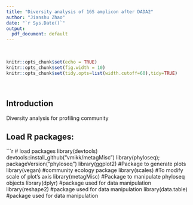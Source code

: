 ```yaml
---
title: "Diversity analysis of 16S amplicon after DADA2"
author: "Jianshu Zhao"
date: "`r Sys.Date()`"
output: 
  pdf_document: default
---
```


<br>

```r
knitr::opts_chunk$set(echo = TRUE)
knitr::opts_chunk$set(fig.width = 10)
knitr::opts_chunk$set(tidy.opts=list(width.cutoff=60),tidy=TRUE)
```


<br>

## Introduction
Diversity analysis for profiling community
<br>

## Load R packages:  
```r

# load packages
library(devtools)
devtools::install_github("vmikk/metagMisc")
library(phyloseq); packageVersion("phyloseq")
library(ggplot2) #Package to generate plots
library(vegan) #community ecology package
library(scales) #To modify scale of plot's axis
library(metagMisc) #Package to manipulate phyloseq objects
library(dplyr) #package used for data manipulation 
library(reshape2) #package used for data manipulation 
library(data.table) #package used for data manipulation 
